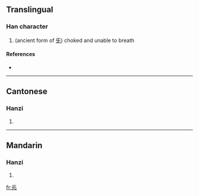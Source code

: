 ==Translingual==

===Han character===
{{Han char|rn=10|rad=儿|as=04|sn=6|four=|canj=一卜一山 (MYMU)}}

# (ancient form of [[旡]]) choked and unable to breath

====References====
* {{Han ref|kx=0124.140|hdz=10266.050|uh=34AB|ud=13483}}

----

==Cantonese==

===Hanzi===
{{yue-hanzi|jyut=|y=gei3, hei2}}

# {{defn|Cantonese}}

----

==Mandarin==

===Hanzi===
{{cmn-hanzi|pin=[[jì]] ([[ji4]])|wg=chi<sup>4</sup>}}

# {{defn|Mandarin}}

[[fr:㒫]]